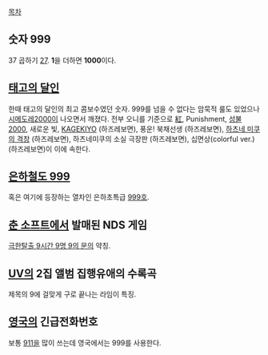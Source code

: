 [[목차]]

== 숫자 999 ==
37 곱하기 [[27]]. '''1'''을 더하면 '''1000'''이다.

== [[태고의 달인]] ==
한때 태고의 달인의 최고 콤보수였던 숫자. 999를 넘을 수 없다는 암묵적 룰도 있었으나 [[〆ドレー2000|시메도레2000]]이 나오면서 깨졌다.
전부 오니를 기준으로 [[紅]], Punishment, [[万戈イム一一ノ十|성불2000]], 새로운 빛, [[KAGEKIYO]] (하즈레보면), 풍운! 북채선생 (하즈레보면), [[하츠네 미쿠의 격창]] (하즈레보면), 하츠네미쿠의 소실 극장판 (하즈레보면), 십면상(colorful ver.)(하즈레보면)이 이에 속한다.

== [[은하철도 999]] ==
혹은 여기에 등장하는 열차인 은하초특급 [[999호]].

== [[춘 소프트]]에서 발매된 NDS 게임 ==
[[극한탈출 9시간 9명 9의 문]]의 약칭.

== [[UV]]의 2집 앨범 집행유애의 수록곡 ==
제목의 9에 걸맞게 구로 끝나는 라임이 특징.

== [[영국]]의 긴급전화번호 ==
보통 [[911]]을 많이 쓰는데 영국에서는 999를 사용한다.
